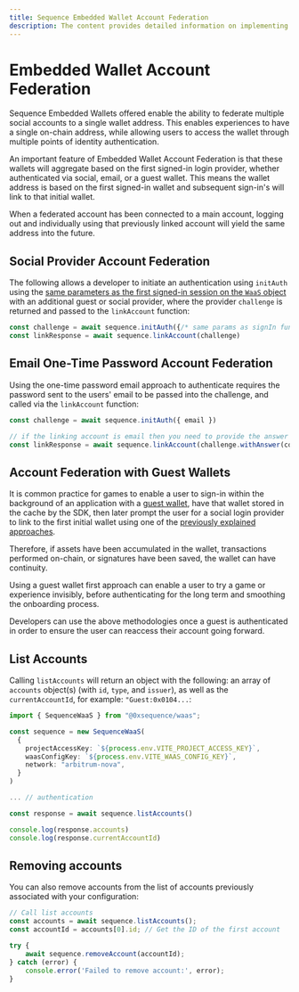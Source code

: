 ```yaml
---
title: Sequence Embedded Wallet Account Federation
description: The content provides detailed information on implementing the ability to federate and link single or multiple wallets to a main embedded wallet session, describing best practices when combined with ephemeral guest wallets to be converted to permanent on-chain embedded wallets.
---
```



# Embedded Wallet Account Federation

Sequence Embedded Wallets offered enable the ability to federate multiple social accounts to a single wallet address. This enables experiences to have a single on-chain address, while allowing users to access the wallet through multiple points of identity authentication.

An important feature of Embedded Wallet Account Federation is that these wallets will aggregate based on the first signed-in login provider, whether authenticated via social, email, or a guest wallet. This means the wallet address is based on the first signed-in wallet and subsequent sign-in's will link to that initial wallet. 

When a federated account has been connected to a main account, logging out and individually using that previously linked account will yield the same address into the future. 

## Social Provider Account Federation

The following allows a developer to initiate an authentication using `initAuth` using the [same parameters as the first signed-in session on the `WaaS` object](/solutions/wallets/embedded-wallet/examples/use-wallets#authenticated-embedded-wallet) with an additional guest or social provider, where the provider `challenge` is returned and passed to the `linkAccount` function:

```ts
const challenge = await sequence.initAuth({/* same params as signIn function */})
const linkResponse = await sequence.linkAccount(challenge)
```

## Email One-Time Password Account Federation

Using the one-time password email approach to authenticate requires the password sent to the users' email to be passed into the challenge, and called via the `linkAccount` function:

```ts
const challenge = await sequence.initAuth({ email })

// if the linking account is email then you need to provide the answer (code)
const linkResponse = await sequence.linkAccount(challenge.withAnswer(code))
```

## Account Federation with Guest Wallets

It is common practice for games to enable a user to sign-in within the background of an application with a [guest wallet](/solutions/wallets/embedded-wallet/examples/authentication#guest-embedded-wallet), 
have that wallet stored in the cache by the SDK, then later prompt the user for a social login provider to link to the first initial wallet using one of the [previously explained approaches](/solutions/wallets/embedded-wallet/examples/account-federation#embedded-wallet-account-federation). 

Therefore, if assets have been accumulated in the wallet, transactions performed on-chain, or signatures have been saved, the wallet can have continuity.

Using a guest wallet first approach can enable a user to try a game or experience invisibly, before authenticating for the long term and smoothing the onboarding process.

Developers can use the above methodologies once a guest is authenticated in order to ensure the user can reaccess their account going forward.

## List Accounts

Calling `listAccounts` will return an object with the following: an array of `accounts` object(s) (with `id`, `type`, and `issuer`), as well as the `currentAccountId`, for example: `"Guest:0x0104...`:

```ts
import { SequenceWaaS } from "@0xsequence/waas";

const sequence = new SequenceWaaS(
  {
    projectAccessKey: `${process.env.VITE_PROJECT_ACCESS_KEY}`,
    waasConfigKey: `${process.env.VITE_WAAS_CONFIG_KEY}`,
    network: "arbitrum-nova",
  }
)

... // authentication

const response = await sequence.listAccounts()

console.log(response.accounts)
console.log(response.currentAccountId)
```

## Removing accounts

You can also remove accounts from the list of accounts previously associated with your configuration:

```ts
// Call list accounts
const accounts = await sequence.listAccounts();
const accountId = accounts[0].id; // Get the ID of the first account

try {
    await sequence.removeAccount(accountId);
} catch (error) {
    console.error('Failed to remove account:', error);
}
```